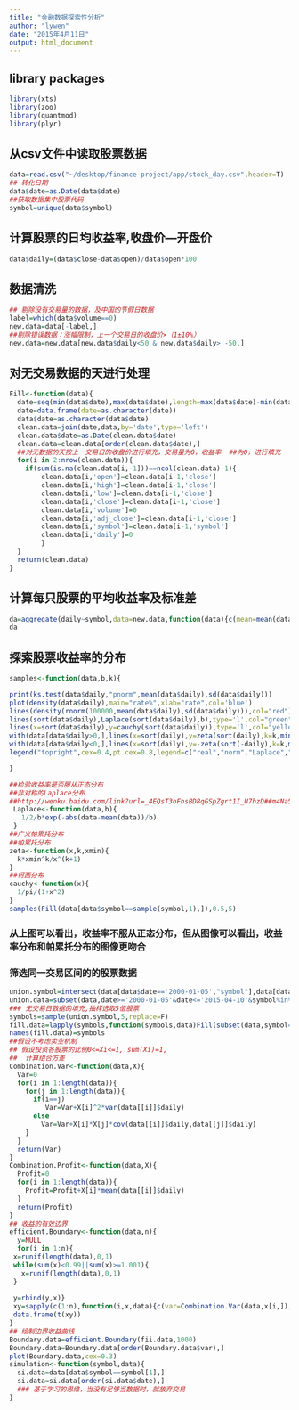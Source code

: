 ```yaml
---
title: "金融数据探索性分析"
author: "lywen"
date: "2015年4月11日"
output: html_document
---
```

## library packages
```r
library(xts)
library(zoo)
library(quantmod)
library(plyr)
```

## 从csv文件中读取股票数据

```r
data=read.csv("~/desktop/finance-project/app/stock_day.csv",header=T)
## 转化日期
data$date=as.Date(data$date)
##获取数据集中股票代码
symbol=unique(data$symbol)
```
##  计算股票的日均收益率,收盘价—开盘价
```r
data$daily=(data$close-data$open)/data$open*100
```
## 数据清洗
```r
## 剔除没有交易量的数据，及中国的节假日数据
label=which(data$volume==0)
new.data=data[-label,]
##剔除错误数据：涨幅限制，上一个交易日的收盘价×（1±10%）
new.data=new.data[new.data$daily<50 & new.data$daily> -50,]
```



## 对无交易数据的天进行处理
```r
Fill<-function(data){
  date=seq(min(data$date),max(data$date),length=max(data$date)-min(data$date))
  date=data.frame(date=as.character(date))
  data$date=as.character(data$date)
  clean.data=join(date,data,by='date',type='left')
  clean.data$date=as.Date(clean.data$date)
  clean.data=clean.data[order(clean.data$date),]
  ##对无数据的天按上一交易日的收盘价进行填充，交易量为0，收益率  ##为0，进行填充
  for(i in 2:nrow(clean.data)){
    if(sum(is.na(clean.data[i,-1]))==ncol(clean.data)-1){
        clean.data[i,'open']=clean.data[i-1,'close']
        clean.data[i,'high']=clean.data[i-1,'close']
        clean.data[i,'low']=clean.data[i-1,'close']
        clean.data[i,'close']=clean.data[i-1,'close']
        clean.data[i,'volume']=0
        clean.data[i,'adj_close']=clean.data[i-1,'close']
        clean.data[i,'symbol']=clean.data[i-1,'symbol']
        clean.data[i,'daily']=0
        }
  }
  return(clean.data)
}
```
## 计算每只股票的平均收益率及标准差
```r
da=aggregate(daily~symbol,data=new.data,function(data){c(mean=mean(data),sd=sd(data))})
da
```

## 探索股票收益率的分布
```r
samples<-function(data,b,k){

print(ks.test(data$daily,"pnorm",mean(data$daily),sd(data$daily)))
plot(density(data$daily),main="rate%",xlab="rate",col='blue')
lines(density(rnorm(100000,mean(data$daily),sd(data$daily))),col="red")
lines(sort(data$daily),Laplace(sort(data$daily),b),type='l',col="green")
lines(x=sort(data$daily),y=cauchy(sort(data$daily)),type='l',col="yellow")
with(data[data$daily>0,],lines(x=sort(daily),y=zeta(sort(daily),k=k,min(daily)),type='l',col="black"))
with(data[data$daily<0,],lines(x=sort(daily),y=-zeta(sort(-daily),k=k,min(-daily)),type='l',col="black"))
legend("topright",cex=0.4,pt.cex=0.8,legend=c("real","norm","Laplace","cauchy","Zeta","Zeta"),lwd=3,col=c("blue","red","green","yellow","black","black"))

}

##检验收益率是否服从正态分布
##非对称的Laplace分布
##http://wenku.baidu.com/link?url=_4EQsT3oFhsBD8qGSpZgrt1I_U7hzD##m4Na5Mb78HnQKtNls6TOKcn-LpIHk5ptPwonSNSrnBc6XrvIkJYUJslIoqfLaU## iIojwz7aqtQAe7e
 Laplace<-function(data,b){
   1/2/b*exp(-abs(data-mean(data))/b)
 }
##广义帕累托分布
##帕累托分布
zeta<-function(x,k,xmin){
  k*xmin^k/x^(k+1)
}
##柯西分布
cauchy<-function(x){
  1/pi/(1+x^2)
}
samples(Fill(data[data$symbol==sample(symbol,1),]),0.5,5)
```

###   从上图可以看出，收益率不服从正态分布，但从图像可以看出，收益率分布和帕累托分布的图像更吻合
###  筛选同一交易区间的的股票数据

```r
union.symbol=intersect(data[data$date=='2000-01-05',"symbol"],data[data$date=='2015-04-10', "symbol"])
union.data=subset(data,date>='2000-01-05'&date<='2015-04-10'&symbol%in%union.symbol)
### 无交易日数据的填充,抽样选取5值股票
symbols=sample(union.symbol,5,replace=F)
fill.data=lapply(symbols,function(symbols,data)Fill(subset(data,symbol==symbols)),data=union.data)
names(fill.data)=symbols
##假设不考虑卖空机制
## 假设投资各股票的比例0<=Xi<=1, sum(Xi)=1,
##  计算组合方差
Combination.Var<-function(data,X){
  Var=0
  for(i in 1:length(data)){
    for(j in 1:length(data)){
      if(i==j)
         Var=Var+X[i]^2*var(data[[i]]$daily)
      else
        Var=Var+X[i]*X[j]*cov(data[[i]]$daily,data[[j]]$daily)
    }
  }
  return(Var)
}
Combination.Profit<-function(data,X){
  Profit=0
  for(i in 1:length(data)){
    Profit=Profit+X[i]*mean(data[[i]]$daily)
  }
  return(Profit)
}
## 收益的有效边界
efficient.Boundary<-function(data,n){
  y=NULL
  for(i in 1:n){
 x=runif(length(data),0,1)
 while(sum(x)<0.99||sum(x)>=1.001){
   x=runif(length(data),0,1)
 }
 
 y=rbind(y,x)}
 xy=sapply(c(1:n),function(i,x,data){c(var=Combination.Var(data,x[i,]),mean=Combination.Profit(data,x[i,]))},x=y,data=data)
 data.frame(t(xy))
}
## 绘制边界收益曲线
Boundary.data=efficient.Boundary(fii.data,1000)
Boundary.data=Boundary.data[order(Boundary.data$var),]
plot(Boundary.data,cex=0.3)
simulation<-function(symbol,data){
  si.data=data[data$symbol==symbol[1],]
  si.data=si.data[order(si.data$date),]
  ### 基于学习的思维，当没有足够当数据时，就放弃交易
}

```

